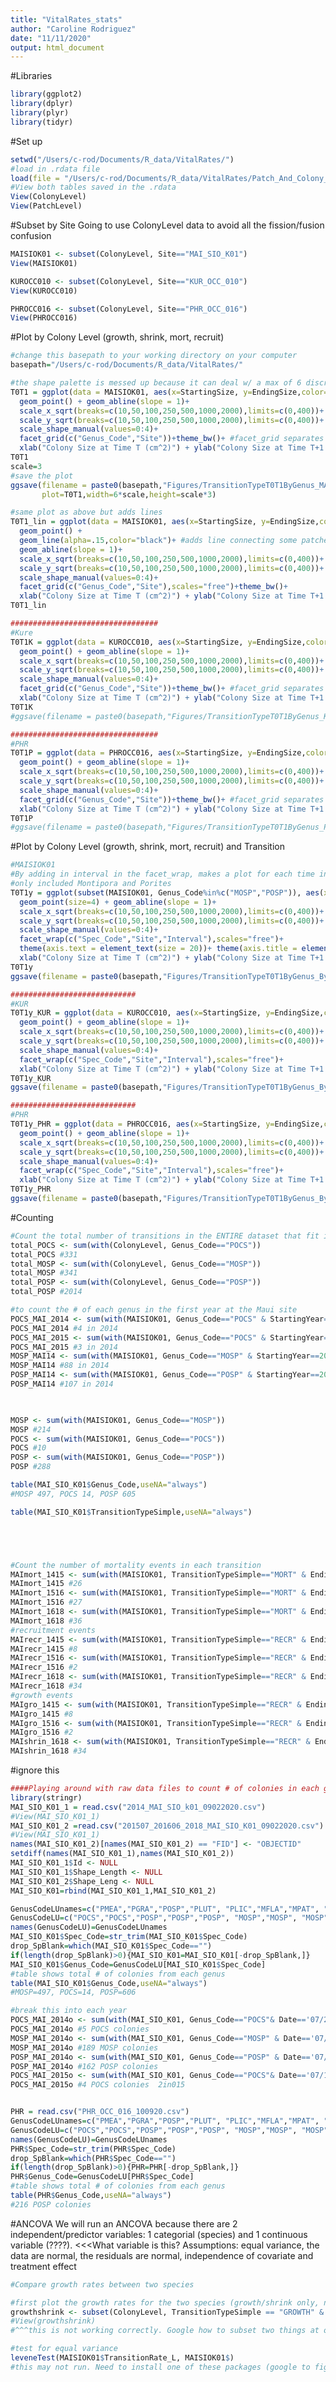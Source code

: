```yaml
---
title: "VitalRates_stats"
author: "Caroline Rodriguez"
date: "11/11/2020"
output: html_document
---
```


#Libraries
```r
library(ggplot2)
library(dplyr)
library(plyr)
library(tidyr)
```

#Set up
```r
setwd("/Users/c-rod/Documents/R_data/VitalRates/")
#load in .rdata file
load(file = "/Users/c-rod/Documents/R_data/VitalRates/Patch_And_Colony_Data_20201103.rdata")
#View both tables saved in the .rdata
View(ColonyLevel)
View(PatchLevel)

```


#Subset by Site
Going to use ColonyLevel data to avoid all the fission/fusion confusion
```r
MAISIOK01 <- subset(ColonyLevel, Site=="MAI_SIO_K01")
View(MAISIOK01)

KUROCC010 <- subset(ColonyLevel, Site=="KUR_OCC_010")
View(KUROCC010)

PHROCC016 <- subset(ColonyLevel, Site=="PHR_OCC_016")
View(PHROCC016)

```


#Plot by Colony Level (growth, shrink, mort, recruit)
```r
#change this basepath to your working directory on your computer
basepath="/Users/c-rod/Documents/R_data/VitalRates/"

#the shape palette is messed up because it can deal w/ a max of 6 discrete values and we have 53 b/c all the fissiongrowthfusion, growthfissionfission, etc. Instead used the TransitionTypeSimple (growth,shrink,mort, recr)
T0T1 = ggplot(data = MAISIOK01, aes(x=StartingSize, y=EndingSize,color=TransitionTypeSimple,shape=TransitionTypeSimple)) + 
  geom_point() + geom_abline(slope = 1)+
  scale_x_sqrt(breaks=c(10,50,100,250,500,1000,2000),limits=c(0,400))+ #log transform x axis
  scale_y_sqrt(breaks=c(10,50,100,250,500,1000,2000),limits=c(0,400))+
  scale_shape_manual(values=0:4)+
  facet_grid(c("Genus_Code","Site"))+theme_bw()+ #facet_grid separates by Genus Code (makes 3 verticle plots) and Site (makes horizontal plots)
  xlab("Colony Size at Time T (cm^2)") + ylab("Colony Size at Time T+1 (cm^2)")
T0T1
scale=3
#save the plot
ggsave(filename = paste0(basepath,"Figures/TransitionTypeT0T1ByGenus_MAIK01.png"),
       plot=T0T1,width=6*scale,height=scale*3)

#same plot as above but adds lines
T0T1_lin = ggplot(data = MAISIOK01, aes(x=StartingSize, y=EndingSize,color=TransitionTypeSimple,shape=TransitionTypeSimple,group=ColonyID)) + 
  geom_point() + 
  geom_line(alpha=.15,color="black")+ #adds line connecting some patches
  geom_abline(slope = 1)+
  scale_x_sqrt(breaks=c(10,50,100,250,500,1000,2000),limits=c(0,400))+ 
  scale_y_sqrt(breaks=c(10,50,100,250,500,1000,2000),limits=c(0,400))+
  scale_shape_manual(values=0:4)+
  facet_grid(c("Genus_Code","Site"),scales="free")+theme_bw()+
  xlab("Colony Size at Time T (cm^2)") + ylab("Colony Size at Time T+1 (cm^2)")
T0T1_lin

#################################
#Kure
T0T1K = ggplot(data = KUROCC010, aes(x=StartingSize, y=EndingSize,color=TransitionTypeSimple,shape=TransitionTypeSimple)) + 
  geom_point() + geom_abline(slope = 1)+
  scale_x_sqrt(breaks=c(10,50,100,250,500,1000,2000),limits=c(0,400))+ #log transform x axis
  scale_y_sqrt(breaks=c(10,50,100,250,500,1000,2000),limits=c(0,400))+
  scale_shape_manual(values=0:4)+
  facet_grid(c("Genus_Code","Site"))+theme_bw()+ #facet_grid separates by Genus Code (makes 3 verticle plots) and Site (makes horizontal plots)
  xlab("Colony Size at Time T (cm^2)") + ylab("Colony Size at Time T+1 (cm^2)")
T0T1K
#ggsave(filename = paste0(basepath,"Figures/TransitionTypeT0T1ByGenus_KUR.png"),plot=T0T1K,width=6*scale,height=scale*3)

#################################
#PHR
T0T1P = ggplot(data = PHROCC016, aes(x=StartingSize, y=EndingSize,color=TransitionTypeSimple,shape=TransitionTypeSimple)) + 
  geom_point() + geom_abline(slope = 1)+
  scale_x_sqrt(breaks=c(10,50,100,250,500,1000,2000),limits=c(0,400))+ #log transform x axis
  scale_y_sqrt(breaks=c(10,50,100,250,500,1000,2000),limits=c(0,400))+
  scale_shape_manual(values=0:4)+
  facet_grid(c("Genus_Code","Site"))+theme_bw()+ #facet_grid separates by Genus Code (makes 3 verticle plots) and Site (makes horizontal plots)
  xlab("Colony Size at Time T (cm^2)") + ylab("Colony Size at Time T+1 (cm^2)")
T0T1P
#ggsave(filename = paste0(basepath,"Figures/TransitionTypeT0T1ByGenus_PHR.png"),plot=T0T1P,width=6*scale,height=scale*3)

```

#Plot by Colony Level (growth, shrink, mort, recruit) and Transition
```r
#MAISIOK01
#By adding in interval in the facet_wrap, makes a plot for each time interval
#only included Montipora and Porites
T0T1y = ggplot(subset(MAISIOK01, Genus_Code%in%c("MOSP","POSP")), aes(x=StartingSize, y=EndingSize,color=TransitionTypeSimple,shape=TransitionTypeSimple)) + 
  geom_point(size=4) + geom_abline(slope = 1)+
  scale_x_sqrt(breaks=c(10,50,100,250,500,1000,2000),limits=c(0,400))+ #log transform x axis
  scale_y_sqrt(breaks=c(10,50,100,250,500,1000,2000),limits=c(0,400))+
  scale_shape_manual(values=0:4)+
  facet_wrap(c("Spec_Code","Site","Interval"),scales="free")+ 
  theme(axis.text = element_text(size = 20))+ theme(axis.title = element_text(size = 20))+ theme(legend.text = element_text(size = 20))+ theme(legend.title = element_text(size = 26))+
  xlab("Colony Size at Time T (cm^2)") + ylab("Colony Size at Time T+1 (cm^2)")
T0T1y
ggsave(filename = paste0(basepath,"Figures/TransitionTypeT0T1ByGenus_ByYear_MAI2.png"),plot=T0T1y,width=8*scale,height=scale*5)

############################
#KUR
T0T1y_KUR = ggplot(data = KUROCC010, aes(x=StartingSize, y=EndingSize,color=TransitionTypeSimple,shape=TransitionTypeSimple)) + 
  geom_point() + geom_abline(slope = 1)+
  scale_x_sqrt(breaks=c(10,50,100,250,500,1000,2000),limits=c(0,400))+ #log transform x axis
  scale_y_sqrt(breaks=c(10,50,100,250,500,1000,2000),limits=c(0,400))+
  scale_shape_manual(values=0:4)+
  facet_wrap(c("Spec_Code","Site","Interval"),scales="free")+
  xlab("Colony Size at Time T (cm^2)") + ylab("Colony Size at Time T+1 (cm^2)")
T0T1y_KUR
ggsave(filename = paste0(basepath,"Figures/TransitionTypeT0T1ByGenus_ByYear_KUR.png"),plot=T0T1y_KUR,width=8*scale,height=scale*5)

############################
#PHR
T0T1y_PHR = ggplot(data = PHROCC016, aes(x=StartingSize, y=EndingSize,color=TransitionTypeSimple,shape=TransitionTypeSimple)) + 
  geom_point() + geom_abline(slope = 1)+
  scale_x_sqrt(breaks=c(10,50,100,250,500,1000,2000),limits=c(0,400))+ #log transform x axis
  scale_y_sqrt(breaks=c(10,50,100,250,500,1000,2000),limits=c(0,400))+
  scale_shape_manual(values=0:4)+
  facet_wrap(c("Spec_Code","Site","Interval"),scales="free")+
  xlab("Colony Size at Time T (cm^2)") + ylab("Colony Size at Time T+1 (cm^2)")
T0T1y_PHR
ggsave(filename = paste0(basepath,"Figures/TransitionTypeT0T1ByGenus_ByYear_PHR.png"),plot=T0T1y_PHR,width=8*scale,height=scale*5)

```



#Counting
```r
#Count the total number of transitions in the ENTIRE dataset that fit into the POCS, POSP, or MOSP genus category
total_POCS <- sum(with(ColonyLevel, Genus_Code=="POCS"))
total_POCS #331
total_MOSP <- sum(with(ColonyLevel, Genus_Code=="MOSP"))
total_MOSP #341
total_POSP <- sum(with(ColonyLevel, Genus_Code=="POSP"))
total_POSP #2014

#to count the # of each genus in the first year at the Maui site
POCS_MAI_2014 <- sum(with(MAISIOK01, Genus_Code=="POCS" & StartingYear==2014))
POCS_MAI_2014 #4 in 2014
POCS_MAI_2015 <- sum(with(MAISIOK01, Genus_Code=="POCS" & StartingYear==2015))
POCS_MAI_2015 #3 in 2014
MOSP_MAI14 <- sum(with(MAISIOK01, Genus_Code=="MOSP" & StartingYear==2014))
MOSP_MAI14 #88 in 2014
POSP_MAI14 <- sum(with(MAISIOK01, Genus_Code=="POSP" & StartingYear==2014))
POSP_MAI14 #107 in 2014


 
MOSP <- sum(with(MAISIOK01, Genus_Code=="MOSP"))
MOSP #214
POCS <- sum(with(MAISIOK01, Genus_Code=="POCS"))
POCS #10
POSP <- sum(with(MAISIOK01, Genus_Code=="POSP"))
POSP #288

table(MAI_SIO_K01$Genus_Code,useNA="always")
#MOSP 497, POCS 14, POSP 605

table(MAI_SIO_K01$TransitionTypeSimple,useNA="always")





#Count the number of mortality events in each transition
MAImort_1415 <- sum(with(MAISIOK01, TransitionTypeSimple=="MORT" & EndingYear==2015))
MAImort_1415 #26
MAImort_1516 <- sum(with(MAISIOK01, TransitionTypeSimple=="MORT" & EndingYear==2016))
MAImort_1516 #27
MAImort_1618 <- sum(with(MAISIOK01, TransitionTypeSimple=="MORT" & EndingYear==2018))
MAImort_1618 #36
#recruitment events
MAIrecr_1415 <- sum(with(MAISIOK01, TransitionTypeSimple=="RECR" & EndingYear==2015))
MAIrecr_1415 #8
MAIrecr_1516 <- sum(with(MAISIOK01, TransitionTypeSimple=="RECR" & EndingYear==2016))
MAIrecr_1516 #2
MAIrecr_1618 <- sum(with(MAISIOK01, TransitionTypeSimple=="RECR" & EndingYear==2018))
MAIrecr_1618 #34
#growth events
MAIgro_1415 <- sum(with(MAISIOK01, TransitionTypeSimple=="RECR" & EndingYear==2015))
MAIgro_1415 #8
MAIgro_1516 <- sum(with(MAISIOK01, TransitionTypeSimple=="RECR" & EndingYear==2016))
MAIgro_1516 #2
MAIshrin_1618 <- sum(with(MAISIOK01, TransitionTypeSimple=="RECR" & EndingYear==2018))
MAIshrin_1618 #34


```

#ignore this
```r
####Playing around with raw data files to count # of colonies in each genus in each year. Above ^^ is transitions
library(stringr)
MAI_SIO_K01_1 = read.csv("2014_MAI_SIO_k01_09022020.csv")
#View(MAI_SIO_K01_1)
MAI_SIO_K01_2 =read.csv("201507_201606_2018_MAI_SIO_K01_09022020.csv")
#View(MAI_SIO_K01_1)
names(MAI_SIO_K01_2)[names(MAI_SIO_K01_2) == "FID"] <- "OBJECTID"
setdiff(names(MAI_SIO_K01_1),names(MAI_SIO_K01_2)) 
MAI_SIO_K01_1$Id <- NULL
MAI_SIO_K01_1$Shape_Length <- NULL
MAI_SIO_K01_2$Shape_Leng <- NULL
MAI_SIO_K01=rbind(MAI_SIO_K01_1,MAI_SIO_K01_2)

GenusCodeLUnames=c("PMEA","PGRA","POSP","PLUT", "PLIC","MFLA","MPAT", "MOSP","POCS","POSP","PLOB","MCAP")
GenusCodeLU=c("POCS","POCS","POSP","POSP","POSP", "MOSP","MOSP", "MOSP","POCS","POSP","POSP","MOSP")
names(GenusCodeLU)=GenusCodeLUnames
MAI_SIO_K01$Spec_Code=str_trim(MAI_SIO_K01$Spec_Code)
drop_SpBlank=which(MAI_SIO_K01$Spec_Code=="")
if(length(drop_SpBlank)>0){MAI_SIO_K01=MAI_SIO_K01[-drop_SpBlank,]}
MAI_SIO_K01$Genus_Code=GenusCodeLU[MAI_SIO_K01$Spec_Code]
#table shows total # of colonies from each genus 
table(MAI_SIO_K01$Genus_Code,useNA="always")
#MOSP=497, POCS=14, POSP=606

#break this into each year
POCS_MAI_2014o <- sum(with(MAI_SIO_K01, Genus_Code=="POCS"& Date=='07/21/2014'))
POCS_MAI_2014o #5 POCS colonies
MOSP_MAI_2014o <- sum(with(MAI_SIO_K01, Genus_Code=="MOSP" & Date=='07/21/2014'))
MOSP_MAI_2014o #189 MOSP colonies
POSP_MAI_2014o <- sum(with(MAI_SIO_K01, Genus_Code=="POSP" & Date=='07/21/2014'))
POSP_MAI_2014o #162 POSP colonies
POCS_MAI_2015o <- sum(with(MAI_SIO_K01, Genus_Code=="POCS"& Date=='07/10/2015'))
POCS_MAI_2015o #4 POCS colonies  2in015


PHR = read.csv("PHR_OCC_016_100920.csv")
GenusCodeLUnames=c("PMEA","PGRA","POSP","PLUT", "PLIC","MFLA","MPAT", "MOSP","POCS","POSP","PLOB","MCAP")
GenusCodeLU=c("POCS","POCS","POSP","POSP","POSP", "MOSP","MOSP", "MOSP","POCS","POSP","POSP","MOSP")
names(GenusCodeLU)=GenusCodeLUnames
PHR$Spec_Code=str_trim(PHR$Spec_Code)
drop_SpBlank=which(PHR$Spec_Code=="")
if(length(drop_SpBlank)>0){PHR=PHR[-drop_SpBlank,]}
PHR$Genus_Code=GenusCodeLU[PHR$Spec_Code]
#table shows total # of colonies from each genus 
table(PHR$Genus_Code,useNA="always")
#216 POSP colonies
```

#ANCOVA 
We will run an ANCOVA because there are 2 independent/predictor variables: 1 categorial (species) and 1 continuous variable (????). <<<What variable is this?
Assumptions: equal variance, the data are normal, the residuals are normal, independence of covariate and treatment effect
```r
#Compare growth rates between two species

#first plot the growth rates for the two species (growth/shrink only, no recruitment or mortality)
growthshrink <- subset(ColonyLevel, TransitionTypeSimple == "GROWTH" & TransitionTypeSimple == "SHRINK")
#View(growthshrink)
#^^^this is not working correctly. Google how to subset two things at once

#test for equal variance
leveneTest(MAISIOK01$TransitionRate_L, MAISIOK01$)
#this may not run. Need to install one of these packages (google to figure out which one: ggpubr,sjstats,car,multcomp)

```





